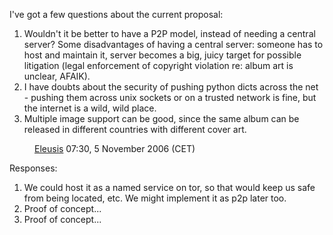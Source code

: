 I've got a few questions about the current proposal:
# Wouldn't it be better to have a P2P model, instead of needing a central server? Some disadvantages of having a central server: someone has to host and maintain it, server becomes a big, juicy target for possible litigation (legal enforcement of copyright violation re: album art is unclear, AFAIK).
# I have doubts about the security of pushing python dicts across the net - pushing them across unix sockets or on a trusted network is fine, but the internet is a wild, wild place.
# Multiple image support can be good, since the same album can be released in different countries with different cover art.
:[[User:Eleusis|Eleusis]] 07:30, 5 November 2006 (CET)

Responses:
# We could host it as a named service on tor, so that would keep us safe from being located, etc. We might implement it as p2p later too.
# Proof of concept...
# Proof of concept...